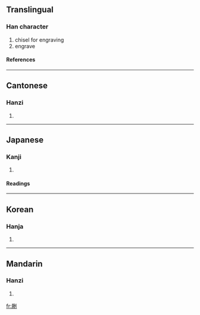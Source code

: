 ==Translingual==
===Han character===
{{Han char|rad=刀|as=12|sn=14|four=7220<sub>0</sub>|canj=一人中弓 (MOLN)}}
# chisel for engraving
# engrave
====References====
{{Han ref|kx=0144.080|dkj=02190|dj=0325.040|hdz=10355.100|uh=5282|ud=21122|bh=B9BB|bd=47547}}
----
==Cantonese==
===Hanzi===
{{yue-hanzi|jyut=|y=kyut3}}
# {{defn|Cantonese}}
----
==Japanese==
===Kanji===
{{ja-kanji|grade=|rs=刀12}}
# {{defn|Japanese}} 
====Readings====
{{ja-readings|on=[[けつ]] (ketsu), [[くうち]] (kūchi), [[けい]] (kei), [[け]] (ke)|kun=[[けずる]] (kezuru)}}
----
==Korean==
===Hanja===
{{ko-hanja|hangeul=궤|rv=gwe|mr=kwe}}
# {{defn|Korean}}
----
==Mandarin==
===Hanzi===
{{cmn-hanzi|pin=[[jué]] (jue2)|wg=chüeh<sup>2</sup>}}
# {{defn|Mandarin}}

[[fr:劂]]